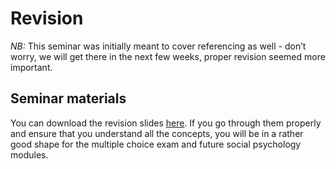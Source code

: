 # Revision

*NB:* This seminar was initially meant to cover referencing as well - don't worry, we will get there in the next few weeks, proper revision seemed more important.  

## Seminar materials

You can download the revision slides <a href="./files/Seminar_5_-_revision.pptx">here</a>. If you go through them properly and ensure that you understand all the concepts, you will be in a rather good shape for the multiple choice exam and future social psychology modules.



